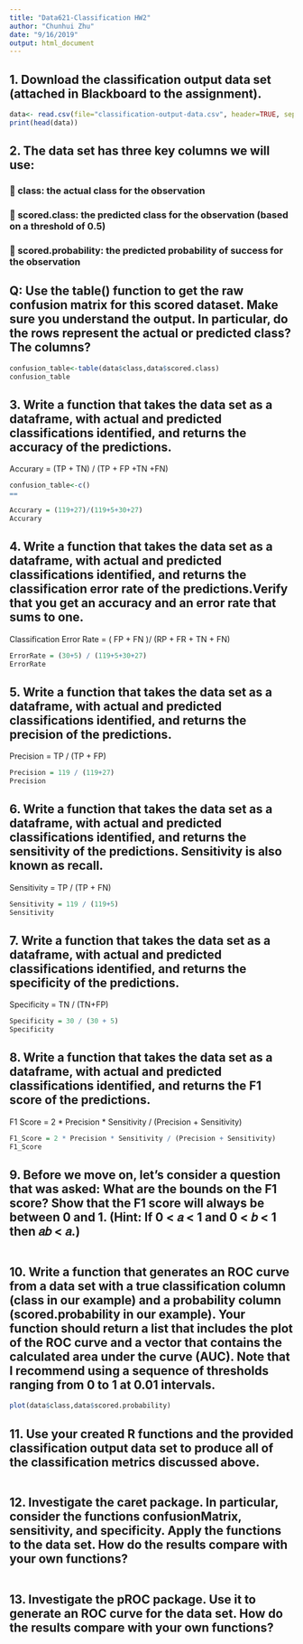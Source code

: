 ---
title: "Data621-Classification HW2"
author: "Chunhui Zhu"
date: "9/16/2019"
output: html_document
---

## 1. Download the classification output data set (attached in Blackboard to the assignment).


```{r}
data<- read.csv(file="classification-output-data.csv", header=TRUE, sep=",")
print(head(data))
```

## 2. The data set has three key columns we will use:
###  class: the actual class for the observation
###  scored.class: the predicted class for the observation (based on a threshold of 0.5)
###  scored.probability: the predicted probability of success for the observation

## Q: Use the table() function to get the raw confusion matrix for this scored dataset. Make sure you understand the output. In particular, do the rows represent the actual or predicted class? The columns?


```{r}
confusion_table<-table(data$class,data$scored.class)
confusion_table
```


## 3. Write a function that takes the data set as a dataframe, with actual and predicted classifications identified, and returns the accuracy of the predictions.

Accurary = (TP + TN) / (TP + FP +TN +FN)

```{r}
confusion_table<-c()
==
```


```{r}
Accurary = (119+27)/(119+5+30+27)
Accurary
```



## 4. Write a function that takes the data set as a dataframe, with actual and predicted classifications identified, and returns the classification error rate of the predictions.Verify that you get an accuracy and an error rate that sums to one.

Classification Error Rate = ( FP + FN )/ (RP + FR + TN + FN)

```{r}
ErrorRate = (30+5) / (119+5+30+27)
ErrorRate
```



## 5. Write a function that takes the data set as a dataframe, with actual and predicted classifications identified, and returns the precision of the predictions.

Precision = TP / (TP + FP)

```{r}
Precision = 119 / (119+27)
Precision

```


## 6. Write a function that takes the data set as a dataframe, with actual and predicted classifications identified, and returns the sensitivity of the predictions. Sensitivity is also known as recall.

Sensitivity = TP / (TP + FN)

```{r}
Sensitivity = 119 / (119+5)
Sensitivity
```


## 7. Write a function that takes the data set as a dataframe, with actual and predicted classifications identified, and returns the specificity of the predictions.

Specificity = TN / (TN+FP)

```{r}
Specificity = 30 / (30 + 5)
Specificity
```


## 8. Write a function that takes the data set as a dataframe, with actual and predicted classifications identified, and returns the F1 score of the predictions.

F1 Score = 2 * Precision * Sensitivity / (Precision + Sensitivity) 

```{r}
F1_Score = 2 * Precision * Sensitivity / (Precision + Sensitivity) 
F1_Score
```


## 9. Before we move on, let’s consider a question that was asked: What are the bounds on the F1 score? Show that the F1 score will always be between 0 and 1. (Hint: If 0 < 𝑎 < 1 and 0 < 𝑏 < 1 then 𝑎𝑏 < 𝑎.)


```{r}

```


## 10. Write a function that generates an ROC curve from a data set with a true classification column (class in our example) and a probability column (scored.probability in our example). Your function should return a list that includes the plot of the ROC curve and a vector that contains the calculated area under the curve (AUC). Note that I recommend using a sequence of thresholds ranging from 0 to 1 at 0.01 intervals.


```{r}
plot(data$class,data$scored.probability)
```


## 11. Use your created R functions and the provided classification output data set to produce all of the classification metrics discussed above.


```{r}

```


## 12. Investigate the caret package. In particular, consider the functions confusionMatrix, sensitivity, and specificity. Apply the functions to the data set. How do the results compare with your own functions?


```{r}

```


## 13. Investigate the pROC package. Use it to generate an ROC curve for the data set. How do the results compare with your own functions?


```{r}

```





